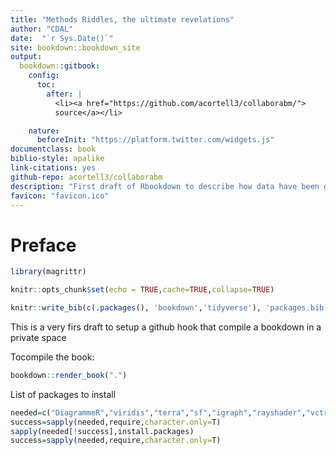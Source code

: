 ```yaml
--- 
title: "Methods Riddles, the ultimate revelations"
author: "CDAL"
date:  "`r Sys.Date()`"
site: bookdown::bookdown_site
output:
  bookdown::gitbook: 
    config:
      toc:
        after: |
          <li><a href="https://github.com/acortell3/collaborabm/">
          source</a></li>

    nature:
      beforeInit: "https://platform.twitter.com/widgets.js"
documentclass: book
biblio-style: apalike
link-citations: yes
github-repo: acortell3/collaborabm
description: "First draft of Rbookdown to describe how data have been generated"
favicon: "favicon.ico"
---
```

# Preface{-}

```r
library(magrittr)

knitr::opts_chunk$set(echo = TRUE,cache=TRUE,collapse=TRUE)
```

```r
knitr::write_bib(c(.packages(), 'bookdown','tidyverse'), 'packages.bib')
```

This is a very firs draft to setup a github hook that compile a bookdown in a private space

Tocompile the book:

```r
bookdown::render_book(".")
```


List of packages to install

```r
needed=c("DiagrammeR","viridis","terra","sf","igraph","rayshader","vctrs")
success=sapply(needed,require,character.only=T)
sapply(needed[!success],install.packages)
success=sapply(needed,require,character.only=T)
```



